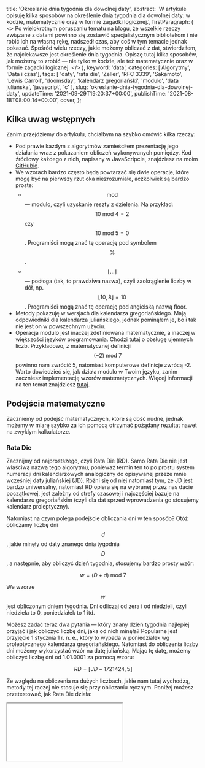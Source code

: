 
  title: 'Określanie dnia tygodnia dla dowolnej daty',
  abstract:
    'W artykule opisuję kilka sposobów na określenie dnia tygodnia dla dowolnej daty: w kodzie, matematycznie oraz w formie zagadki logicznej.',
  firstParagraph: (
    <>
      Po wielokrotnym poruszaniu tematu na blogu, że wszelkie rzeczy związane z datami powinno się zostawić specjalistycznym bibliotekom i nie robić ich na własną rękę, nadszedł czas, aby coś w tym temacie jednak pokazać. Spośród wielu rzeczy, jakie możemy obliczać z dat, stwierdziłem, że najciekawsze jest określenie dnia tygodnia. Opiszę tutaj kilka sposobów, jak możemy to zrobić — nie tylko w kodzie, ale też matematycznie oraz w formie zagadki logicznej.
    </>
  ),
  keyword: 'data',
  categories: ['Algorytmy', 'Data i czas'],
  tags: [
    'daty',
    'rata die',
    'Zeller',
    'RFC 3339',
    'Sakamoto',
    'Lewis Carroll',
    'doomsday',
    'kalendarz gregoriański',
    'modulo',
    'data juliańska',
    'javascript',
    'c'
  ],
  slug: 'okreslanie-dnia-tygodnia-dla-dowolnej-daty',
  updateTime: '2021-09-29T19:20:37+00:00',
  publishTime: '2021-08-18T08:00:14+00:00',
  cover,
};

## Kilka uwag wstępnych

Zanim przejdziemy do artykułu, chciałbym na szybko omówić kilka rzeczy:

- Pod prawie każdym z algorytmów zamieściłem prezentację jego działania wraz z pokazaniem obliczeń wykonywanych pomiędzy. Kod źródłowy każdego z nich, napisany w JavaScripcie, znajdziesz na moim [GitHubie](https://github.com/swistak-codes/weekday-algorithms).
- We wzorach bardzo często będą powtarzać się dwie operacje, które mogą być na pierwszy rzut oka niezrozumiałe, aczkolwiek są bardzo proste:
  - $$\text{mod}$$ — modulo, czyli uzyskanie reszty z dzielenia. Na przykład: $$10 \text{ mod } 4 = 2$$ czy $$10 \text{ mod } 5 = 0$$. Programiści mogą znać tę operację pod symbolem $$\%$$.
  - $$\lfloor ... \rfloor$$ — podłoga (tak, to prawdziwa nazwa), czyli zaokrąglenie liczby w dół, np. $$\lfloor 10,8 \rfloor = 10$$. Programiści mogą znać tę operację pod angielską nazwą floor.
- Metody pokazuję w wersjach dla kalendarza gregoriańskiego. Mają odpowiedniki dla kalendarza juliańskiego, jednak pominąłem je, bo i tak nie jest on w powszechnym użyciu.
- Operacja modulo jest inaczej zdefiniowana matematycznie, a inaczej w większości języków programowania. Chodzi tutaj o obsługę ujemnych liczb. Przykładowo, z matematycznej definicji $$(-2) \text{ mod } 7$$ powinno nam zwrócić 5, natomiast komputerowe definicje zwrócą -2. Warto dowiedzieć się, jak działa modulo w Twoim języku, zanim zaczniesz implementację wzorów matematycznych. Więcej informacji na ten temat znajdziesz [tutaj](https://en.wikipedia.org/wiki/Modulo_operation#Variants_of_the_definition).

## Podejścia matematyczne

Zaczniemy od podejść matematycznych, które są dość nudne, jednak możemy w miarę szybko za ich pomocą otrzymać pożądany rezultat nawet na zwykłym kalkulatorze.

### Rata Die

Zacznijmy od najprostszego, czyli Rata Die (RD). Samo Rata Die nie jest właściwą nazwą tego algorytmu, ponieważ termin ten to po prostu system numeracji dni kalendarzowych analogiczny do <Link href="/post/dlaczego-mierzenie-i-przetwarzanie-czasu-jest-trudne-czesc-1">opisywanej przeze mnie wcześniej daty juliańskiej</Link> (JD). Różni się od niej natomiast tym, że JD jest bardzo uniwersalny, natomiast RD opiera się na wybranej przez nas dacie początkowej, jest zależny od strefy czasowej i najczęściej bazuje na kalendarzu gregoriańskim (czyli dla dat sprzed wprowadzenia go stosujemy kalendarz proleptyczny).

Natomiast na czym polega podejście obliczania dni w ten sposób? Otóż obliczamy liczbę dni $$d$$, jakie minęły od daty znanego dnia tygodnia $$D$$, a następnie, aby obliczyć dzień tygodnia, stosujemy bardzo prosty wzór:

$$
w = (D+d) \text{ mod } 7
$$

We wzorze $$w$$ jest obliczonym dniem tygodnia. Dni odliczaj od zera i od niedzieli, czyli niedziela to 0, poniedziałek to 1 itd.

Możesz zadać teraz dwa pytania — który znany dzień tygodnia najlepiej przyjąć i jak obliczyć liczbę dni, jaka od nich minęła? Popularne jest przyjęcie 1 stycznia 1 r. n. e., który to wypada w poniedziałek wg proleptycznego kalendarza gregoriańskiego. Natomiast do obliczenia liczby dni możemy wykorzystać wzór na datę juliańską. Mając tę datę, możemy obliczyć liczbę dni od 1.01.0001 za pomocą wzoru:

$$
RD = \lfloor JD - 1721424,5 \rfloor
$$

Ze względu na obliczenia na dużych liczbach, jakie nam tutaj wychodzą, metody tej raczej nie stosuje się przy obliczaniu ręcznym. Poniżej możesz przetestować, jak Rata Die działa:

<Iframe src="/iframe-content/weekday/rata-die.html" minHeight={255} />

### Kongruencja Zellera

Zdecydowanie prostszą obliczeniowo, aczkolwiek o wiele mniej intuicyjną metodą, jest kongruencja Zellera. Sprowadza się ona do poniższego wzoru:

$$
h = \left(q + \left\lfloor\frac{13(m+1)}{5}\right\rfloor + K + \left\lfloor\frac{K}{4}\right\rfloor + \left\lfloor\frac{J}{4}\right\rfloor - 2J\right) \bmod 7
$$

Natomiast alternatywna wersja dla programistycznej wersji modulo to:

$$
h=\left(q + \left\lfloor\frac{13(m+1)}{5}\right\rfloor + K + \left\lfloor\frac{K}{4}\right\rfloor + \left\lfloor\frac{J}{4}\right\rfloor + 5J\right) \bmod 7
$$

Trochę jest tu różnych symboli, więc przedstawmy je:

- $$h$$ — dzień tygodnia; liczenie zaczyna się od soboty (czyli 0 — sobota, 1 — niedziela itd.).
- $$q$$ — dzień miesiąca.
- $$m$$ — miesiąc; odliczamy od 3 i traktujemy rok, że zaczyna się od marca (3 — marzec, 4 — kwiecień itd., ale 13 — styczeń, 14 — luty). Oznacza to, że marzec 2021 traktujemy jako trzeci miesiąc 2021 roku, ale już styczeń 2021 jako trzynasty miesiąc 2020 roku.
- $$K$$ — rok w aktualnym wieku (np. 2021 to 21 rok). Możemy to obliczyć jako $$rok \text{ mod } 100$$.
- $$J$$ — wiek; odliczany od 0, czyli XX wiek to 19, XXI to 20 itd. Możemy to obliczyć jako $$\lfloor \frac{rok}{100} \rfloor$$. Warto nadmienić, że nie stosujemy tutaj tradycyjnego przypisywania do wieku, gdzie każdy zaczyna się rokiem pierwszym (według której rok 2000 to wciąż XX wiek), stąd nie musimy robić na to poprawki we wzorze.

Brzmi dość zawile, ale same obliczenia są na tyle proste, że można je szybko wykonać nawet bez kalkulatora. Sama idea działania bazuje na tym, że rozmieszczenie dni jest wbrew pozorom dość przewidywalne i z pomocą tych wielu zmiennych obliczamy, jakie przesunięcia należy zastosować. $$q$$ jest przesunięciem spowodowanym dniami miesiąca, a $$K$$ rokiem. Dalsza część wzoru za $$K$$ to poprawka na lata przestępne.

Najciekawsza część wzoru to oczywiście ta, która liczy przesunięcie na podstawie miesiąca. Wyjaśnienie jest dość proste. Jeśli rozpiszemy sobie miesiące od marca do lutego, to liczba ich dni wynosi po kolei: 31, 30, 31, 30, 31, 31, 30, 31, 30, 31, 31, 28/29. Tym samym mamy ciągle na przemian 31 i 30, z tym wyjątkiem, że co 5 miesięcy powtarzamy 31 dni (stąd dzielenie przez 5). Natomiast z racji tego, że najbardziej nieregularny luty jest na końcu, nie musimy się nim przejmować. A skąd 13? Jeśli obliczymy liczbę dni każdego z miesięcy modulo 5, to każdy pięciomiesięczny cykl będzie wyglądać: 3, 2, 3, 2, 3. Daje to sumę 13 i są to te dodatkowe dni, które generują przesunięcie między miesiącami.

Poniżej możesz przetestować działanie kongruencji Zellera:

<Iframe src="/iframe-content/weekday/zeller.html" minHeight={300} />

## Podejścia programistyczne

Nikt nam jako programistom nie broni stosowania powyżej opisanych metod matematycznych. Nawet sam to zrobiłem, programując prezentacje. Powstało jednak parę algorytmów wymyślonych typowo pod języki programowania. Jak zauważysz, są one w dużej mierze zmodyfikowanymi wersjami kongruencji Zellera. Z tego też powodu pominę prezentację dla każdego z nich oddzielnie, tylko zamieszczę wspólną na koniec.

### RFC 3339

Standard RFC 3339, <Link href="/post/jak-komputer-przechowuje-date-i-skad-zna-aktualna">o którym wspomniałem przy okazji standardu ISO 8601</Link>, definiuje algorytm, jakim powinniśmy obliczać dzień tygodnia dla dowolnej daty od 1 marca 1 r. p.n.e. włącznie. Znajdziemy go w załączniku B standardu. Zdefiniowany jest tam w języku C, jednak tutaj znajdziesz moją interpretację na język JavaScript:

```javascript
function dayOfWeek(day, month, year) {
  var weekDay = [
    'Sunday',
    'Monday',
    'Tuesday',
    'Wednesday',
    'Thursday',
    'Friday',
    'Saturday',
  ];
  month -= 2;
  if (month < 1) {
    month += 12;
    year -= 1;
  }

  var century = Math.floor(year / 100);
  year %= 100;

  return weekDay[
    (Math.floor((26 * month - 2) / 10) +
      day +
      year +
      Math.floor(year / 4) +
      Math.floor(century / 4) +
      5 * century) %
      7
  ];
}
```

### Metoda Sakamoto

Na początku lat 90. XX wieku Tomohiko Sakamoto opublikował na grupie usenetowej (pradawny odpowiednik for czy grup facebookowych) comp.lang.c algorytm umożliwiający obliczenie dnia tygodnia. Pokazał go w dwóch wersjach — czytelnej (dość uniwersalnej) oraz jednolinijkowej (dostosowanej czysto pod język C).

Wersja czytelna, ale przeniesiona na JavaScript, wygląda następująco:

```javascript
function dayOfWeek(day, month, year) {
  var t = [0, 3, 2, 5, 0, 3, 5, 1, 4, 6, 2, 4];

  year -= +(month < 3);
  return (
    (year +
      Math.floor(year / 4) -
      Math.floor(year / 100) +
      Math.floor(year / 400) +
      t[month - 1] +
      day) %
    7
  );
}
```

Natomiast ta jednolinijkowa, tylko dla języka C (w tej wersji zgodna tylko z K&R C, nie z najpopularniejszym obecnie ANSI C), wygląda następująco:

```c
dow(m,d,y) { y-=m<3; return(y+y/4-y/100+y/400+"-bed=pen+mad."[m]+d)%7; }
```

Algorytm zwraca liczby od 0 do 6, gdzie 0 oznacza niedzielę, 1 poniedziałek itd. Według autora algorytm jest prawdziwy dla lat od 1752 roku wzwyż (data wprowadzenia kalendarza gregoriańskiego w Anglii), jednak powinna działać bez problemu z każdą datą gregoriańską. Obliczenia przypominają dość mocno kongruencję Zellera, jednak sama tablica przesunięć jest wręcz wprost wzięta z algorytmu Gaussa, którego w ramach tego artykułu nie opisywałem.

#### Prezentacja

<Iframe src="/iframe-content/weekday/index.html" minHeight={380} />

## Podejścia „rekreacyjne”

Na koniec omówię metody, które powstały bardziej po to, żeby można było je łatwo zapamiętać i tym samym łatwo wykonywało się je ręcznie, a nawet w pamięci. Tej części prezentować w kodzie już nie będę, jednak pokażę przykłady, jak za ich pomocą można obliczyć dzień tygodnia.

### Metoda Lewisa Carrolla

Pierwszy sposób, jaki pokażę, został wymyślony przez Lewisa Carrolla (tak, tego od „Alicji w Krainie Czarów”). Sam autor twierdził, że z pomocą tej metody był w stanie obliczać dzień tygodnia w 20 sekund, przy czym zakładał, że ktoś bardziej sprawny w obliczeniach potrzebowałby maksymalnie 15 sekund. Oryginalna wersja opisywała obliczenia zarówno dla kalendarza juliańskiego, jak i gregoriańskiego, jednak tutaj skupię się tylko na tym drugim.

Algorytm brzmi następująco:

- Datę podziel na cztery części: liczbę wieków, liczbę lat w wieku, miesiąc i dzień miesiąca.
- Oblicz cztery następujące wartości. Każdą z wartości podziel przez 7 i zostaw tylko resztę z dzielenia. Kolejne wartości dodawaj do siebie w pamięci, pamiętając o dzieleniu przez 7:
  - Wiek: weź resztę z dzielenia wieku przez 4, następnie odejmij ją od 3 i pomnóż przez 2.
  - Rok: podziel przez 12 (liczba tuzinów) łącznie z zapamiętaniem reszty z dzielenia (nadwyżka). Zsumuj je ze sobą (liczbę tuzinów z nadwyżką). Nadwyżkę podziel przez 4 i liczbę całkowitą z wyniku dodaj do poprzedniej sumy.
  - Miesiąc: jeśli angielska nazwa zaczyna lub kończy się samogłoską, odejmij go od 10. Dla kolejnego miesiąca będzie to ta wartość plus liczba dni poprzedniego miesiąca. Z wartości do zapamiętania: dla stycznia jest to 0, dla lutego i marca 3, dla grudnia 12. Jest to najtrudniejsza część, dlatego poniżej dodatkowe wyjaśnienia:
    - W angielskim wyróżniamy samogłoski: a, e, i, o, u, stąd miesiącami z nimi są: kwiecień (April), czerwiec (June), sierpień (August), październik (October).
    - Np. liczbę dla maja obliczymy następująco. Kwiecień to $$10-4=6$$. Kwiecień ma 30 dni, więc $$6 + 30 = 36$$. Pamiętamy o regule dzielenia: $$36 \text{ mod } 7 = 1$$, czyli maj to 1.
  - Dzień: przepisz, ale jeśli rok jest przestępny, to odejmij 1.
    - Prosta reguła do zapamiętania lat przestępnych jest taka, że są to wszystkie lata podzielne przez 4 z wyjątkiem lat zerowych w wiekach podzielnych przez 4. Dla prostszych obliczeń wystarczy patrzeć na dwie ostatnie cyfry.
    - Np. 1700 jest rokiem przestępnym, bo 0 jest podzielne przez 4, a 17 nie jest. 1800 nie jest przestępny, ponieważ 18 jest podzielne przez 4.
- Wynik jest dniem tygodnia, gdzie 0 to niedziela, 1 poniedziałek itd.

Policzmy to na przykładzie, który podał sam autor, czyli 18.09.1783 r.:

- Wiek: reszta z dzielenia 17 przez 4 to 1. $$3 - 1 = 2$$. Następnie: $$2 \cdot 2 = 4$$.
- Rok: 83 to 6 tuzinów i 11 nadwyżki, łącznie daje to 17. $$17 + 2 = 19$$. Pamiętamy o regule dzielenia przez 7, więc $$19 \text{ mod } 7 = 5$$.
- Dotychczasowa suma (wiek + rok): $$4 + 5 = 9$$, co po dzieleniu przez 7 daje resztę 2.
- Miesiąc: poprzedni to sierpień (z samogłoską), który jest 2. Ma 31 dni, więc $$2 + 31 = 33$$. Ponownie reguła dzielenia: $$33 \text{ mod } 7 = 5$$.
- Dotychczasowa suma (wiek + rok + miesiąc): $$2 + 5 =7$$. Reszta z dzielenia przez 7 da nam 0.
- Dzień: 18, ponieważ nie  jest to rok przestępny. Jednak pamiętamy o dzieleniu, stąd $$18 \text{ mod } 7 = 4$$.
- Sumarycznie: $$0 + 4 =  4$$, czyli czwartek.

### Reguła Doomsday

Kolejne podejście pamięciowe zaproponował w 1973 r. znany brytyjski matematyk John Conway (możesz go kojarzyć z automatu komórkowego „gra w życie”). Niestety, nie mam pojęcia, jaka jest polska nazwa, dlatego stosuję połowicznie przetłumaczoną angielską nazwę (doomsday rule). Dokładne tłumaczenie mogłoby brzmieć „reguła dnia zagłady”, ale brzmi to dość dziwnie.

Wróćmy jednak do samego algorytmu. Metoda jest prosta obliczeniowo i sam Conway podobno potrafił podać poprawną odpowiedź w dwie sekundy. Opiera się ona na znajomości tzw. doomsdayów dla każdego roku, czyli dni, które wypadają w dość charakterystyczne daty i zawsze są tym samym dniem. Następnie, znając takie dni, wystarczy wykonać proste odejmowanie naszej daty do najbliższego z doomsdayów, wykonać modulo 7 i otrzymujemy dzień tygodnia. Dni w tej metodzie należy odliczać od 0 do 6, gdzie 0 to niedziela.

Cała rzecz opiera się w dużej mierze na zapamiętaniu, jakie daty są doomsdayami oraz jak wyznaczać, który to dzień tygodnia. Daty wymieniam za oryginalnym artykułem J. Conwaya, w którym opisał on tę metodę. Można znaleźć też inne zestawy dat. Oprócz dat wymieniam proste sposoby ich zapamiętania, chociaż w Internecie można też znaleźć różne mnemoniki do tego:

- 31 (zwykłe lata) lub 32 stycznia (lata przestępne). Oczywiście nie ma takiego dnia jak 32 stycznia i jest to 1 lutego, jednak podobno lepiej jest w ten sposób zapamiętać.
- 28 lub 29 lutego — po prostu ostatni dzień lutego.
- 7 marca — 3 (bo trzeci miesiąc) + 4 = 7.
- 4 kwietnia — kwiecień to czwarty miesiąc.
- 9 maja — 5 (piąty miesiąc) + 4 = 9.
- 6 czerwca — szósty miesiąc.
- 11 lipca — 7 (siódmy miesiąc) + 4 = 11.
- 8 sierpnia — ósmy miesiąc.
- 5 września — 9 (dziewiąty miesiąc) - 4 = 5.
- 10 października — dziesiąty miesiąc.
- 7 listopada — 11 (jedenasty miesiąc) - 4 = 7.
- 12 grudnia — dwunasty miesiąc.

A jak możemy wyznaczyć, w jaki dzień wypada doomsday? Otóż tutaj musimy już nieco więcej zapamiętać i wyliczyć. Musimy zapamiętać dzień startowy dla wybranego wieku (ponownie odliczamy je od wieku zerowego, a nie pierwszego), a potem dodajemy. Wystarczy zapamiętać cztery wieki, ponieważ kalendarz gregoriański powtarza się co 400 lat:

- 1800-1899 — piątek
- 1900-1999 — środa
- 2000-2099 — wtorek
- 2100-2199 — niedziela

Teraz w zwykłe lata doomsdaye przesuwają się o jeden dzień, czyli skoro w 2000 roku był to wtorek, to w 2001 jest to środa. W przypadku lat przestępnych przeskakujemy o dwa dni, czyli gdy w 2003 roku mieliśmy piątek, to w 2004 roku będzie to niedziela. Co ciekawe, w dowolnym wieku jest zależność, że co 12 lat (tuzin lat) doomsday przesuwa się nam o jeden dzień, co dodatkowo upraszcza obliczenie. Możemy to też przedstawić matematycznie, jednak reguła jest prostsza do zapamiętania niż wzór:

$$
w = 5 \cdot \left(\left\lfloor \frac{rok}{100} \right\rfloor \text{ mod } 4\right) \text{ mod } 7 + wtorek
$$

Conway z czasem zaproponował łatwe do zapamiętania uproszczenie, gdzie możemy algorytm rozbić na 6 prostych kroków:

- Zaczynamy od różnicy dnia względem doomsdaya.
- Następnie określamy dzień dla wieku.
- Później, ile tuzinów lat minęło od początku wieku.
- Potem reszta z dzielenia tuzinów od roku, dla którego szukamy daty.
- Na koniec liczbę lat przestępnych między ostatnim tuzinem a aktualnym rokiem. Jest to wynik dzielenia poprzedniej liczby (reszty z dzielenia) przez cztery.
- Wszystkie te wartości dodajemy do siebie.

Sprawdźmy w takim razie datę 18.10.1942:

- W październiku doomsday wypada 10. dnia, stąd kolejny — 17. dnia. Oznacza to, że 18.10 jest 1 dzień po doomsdayu.
- 1942 znajduje się w przedziale wiekowym 1900-1999, który zaczyna się od środy.
- Między 1900 a 1942 mamy 3 tuziny ($$42/12=3,5$$).
- Reszta z dzielenia wynosi 6 ($$42 \text{ mod } 12 = 6$$).
- Mamy jeden rok przestępny ($$\lfloor \frac{6}{4} = 1 \rfloor$$).
- Otrzymujemy: $$1 + \text{środa} + 3 + 6 + 1$$. 6 + 1 daje 7, czyli tydzień, więc możemy to pominąć. Środa to dzień nr 3, więc dostajemy $$1 + 3+ 3 = 7$$. Reszta z dzielenia 7 przez 7 to 0, czyli szukany przez nas dzień to niedziela.

Na koniec ponura ciekawostka — John Conway zmarł 11 kwietnia 2020 r., a dzień ten jest dokładnie 15. doomsdayem w roku (w 2020 roku była to sobota).

## Podsumowanie

Biorąc pod uwagę pozorną nieregularność kalendarza gregoriańskiego, czy też jak skomplikowanym wydaje on się być, trzeba przyznać, że sposoby określenia dnia tygodnia nie są aż tak straszne, jak mogłoby się to wydawać. Wciąż jestem zadania, że kiedy programujemy, to lepiej korzystać z gotowych, sprawdzonych bibliotek do przetwarzania dat, ale dobrze wiedzieć, co się w nich ukrywa.

Wiedzę z tego artykułu możesz ewentualnie wykorzystać, żeby wyuczyć się metody Carrolla lub reguły Doomsday. Nie dość, że zapewnią one bardzo dobry trening dla mózgu, to gdy je opanujesz, możesz popisywać się przed znajomymi, że masz „kalendarz w głowie”.

## Literatura

- Rata Die, [https://en.wikipedia.org/w/index.php?title=Rata_Die&oldid=975910107](https://en.wikipedia.org/w/index.php?title=Rata_Die&oldid=975910107) (ostatnio odwiedzone 22.07.2021).
- Zeller's congruence, [https://en.wikipedia.org/w/index.php?title=Zeller%27s_congruence&oldid=1033222037](https://en.wikipedia.org/w/index.php?title=Zeller%27s_congruence&oldid=1033222037) (ostatnio odwiedzone 22.07.2021).
- Klyne, G., & Newman, C. (2002). RFC3339: date and time on the internet: timestamps.
- "Need code to find DayOfWeek from month/day/year" [https://groups.google.com/g/comp.lang.c/c/m4YG7Uw72Ic/m/WQj-pRNzJaIJ](https://groups.google.com/g/comp.lang.c/c/m4YG7Uw72Ic/m/WQj-pRNzJaIJ) (ostatnio odwiedzone 22.07.2021)
- Carroll L. (1887). "To find the day of the week for any given date". *Nature*, 31 March 1887, pp. 517.
- Conway J.H., "Tomorrow is the Day After Doomsday". *Eureka*. October 1973. p. 28-32.
- ["What Day is Doomsday"](https://ww2.amstat.org/mam/2014/calendar/doomsday.html). Mathematics Awareness Month. April 2014. (ostatnio odwiedzone 22.07.2021)

<small>(zdjęcie na okładce pochodzi z serwisu [Flickr](https://www.flickr.com/photos/dullhunk/6368274823); autor [Dunk](https://www.flickr.com/photos/dullhunk/), opublikowane na licencji [CC BY 2.0](https://creativecommons.org/licenses/by/2.0/))</small>
